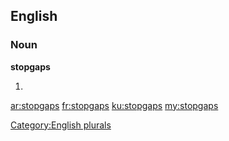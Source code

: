 ==English==

===Noun===
'''stopgaps'''

# {{plural of|stopgap}}

[[Category:English plurals]]

[[ar:stopgaps]]
[[fr:stopgaps]]
[[ku:stopgaps]]
[[my:stopgaps]]